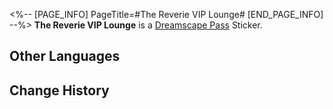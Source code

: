<%-- [PAGE_INFO]
PageTitle=#The Reverie VIP Lounge#
[END_PAGE_INFO] --%>
{{Stub|Location information}}
{{Item Infobox
|id          = 223058
|image       = Dreamscape Pass Sticker The Reverie VIP Lounge.png
|type        = Dreamscape Pass Sticker
|type2       = Dreamchaser Stickers
|invCategory = 
|rarity      = 4
|effect      = 
|description = Digital stickers that can be used to decorate the pages of the Dreamtour Handbook. They come in many different styles.
|source1     = [[Unlocked by Default]]
}}
{{Description|The cheap chair had borne the weight of too many rich buttocks.}}
'''The Reverie VIP Lounge''' is a [[Dreamscape Pass]] Sticker.

==Other Languages==
{{Other Languages
|en   = The Reverie VIP Lounge
|zhs  = 「白日梦」贵宾休息室
|zht  = 「白日夢」貴賓休息室
|ja   = 「ホテル・レバリー」VIP休憩室
|ko   = 「레버리」 VIP 라운지
|es   = Sala VIP Fantasía
|fr   = Salon VIP du Rêverie
|ru   = VIP-зал «Грёз»
|th   = โถงรับรองแขก VIP แห่ง Reverie
|vi   = Phòng Nghỉ VIP "Mộng Mơ"
|de   = Reverie VIP Lounge
|id   = Ruang VIP Reverie
|pt   = Lounge VIP do Hotel Devaneio
}}

==Change History==
{{Change History|2.0}}